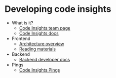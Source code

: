 # Developing code insights

- What is it?
  - [Code Insights team page](https://handbook.sourcegraph.com/engineering/code-graph/code-insights)
  - [Code Insights docs](/code_insights/)
- Frontend
  - [Architecture overview](/dev/background-information/insights/frontend)
  - [Reading materials](/dev/background-information/insights/frontend-learning-materials)
- Backend
  - [Backend developer docs](/dev/background-information/insights/backend)
- Pings
  - [Code Insights Pings](/dev/background-information/insights/code_insights_pings)
